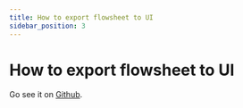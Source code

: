```yaml
---
title: How to export flowsheet to UI
sidebar_position: 3
---
```


# How to export flowsheet to UI

Go see it on [Github](https://github.com/watertap-org/idaes-flowsheet-processor-ui/).
